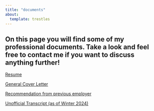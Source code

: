 ```yaml
---
title: "documents"
about: 
  template: trestles
---
```


## On this page you will find some of my professional documents. Take a look and feel free to contact me if you want to discuss anything further!

[Resume](pdf/resumees193ds.pdf)

[General Cover Letter](pdf/General_Cover_Letter_ES193ds.pdf)

[Recommendation from previous employer](pdf/Letter-of-rec-es193ds.pdf)

[Unofficial Transcript (as of Winter 2024)](pdf/Unofficial-Transcript-es193ds.pdf)







